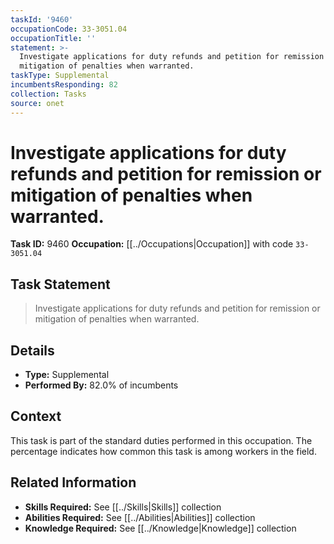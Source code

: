 ```yaml
---
taskId: '9460'
occupationCode: 33-3051.04
occupationTitle: ''
statement: >-
  Investigate applications for duty refunds and petition for remission or
  mitigation of penalties when warranted.
taskType: Supplemental
incumbentsResponding: 82
collection: Tasks
source: onet
---
```

# Investigate applications for duty refunds and petition for remission or mitigation of penalties when warranted.

**Task ID:** 9460
**Occupation:** [[../Occupations|Occupation]] with code `33-3051.04`

## Task Statement

> Investigate applications for duty refunds and petition for remission or mitigation of penalties when warranted.

## Details

- **Type:** Supplemental
- **Performed By:** 82.0% of incumbents

## Context

This task is part of the standard duties performed in this occupation. The percentage indicates how common this task is among workers in the field.

## Related Information

- **Skills Required:** See [[../Skills|Skills]] collection
- **Abilities Required:** See [[../Abilities|Abilities]] collection
- **Knowledge Required:** See [[../Knowledge|Knowledge]] collection
